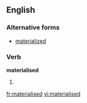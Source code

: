 ==English==

===Alternative forms===
* [[materialized]]

===Verb===
'''materialised''' 

# {{past of|[[materialise]]}}

[[fr:materialised]]
[[vi:materialised]]